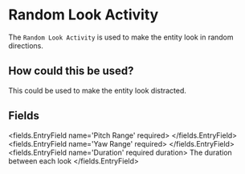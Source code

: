 
# Random Look Activity 

The `Random Look Activity` is used to make the entity look in random directions.

## How could this be used?
This could be used to make the entity look distracted.


## Fields

<fields.EntryField name='Pitch Range' required>
</fields.EntryField>
<fields.EntryField name='Yaw Range' required>
</fields.EntryField>
<fields.EntryField name='Duration' required duration>
     The duration between each look
</fields.EntryField>
